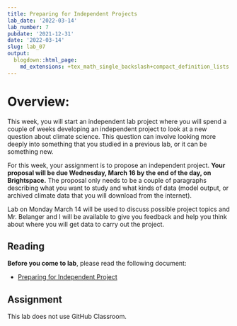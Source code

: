 ```yaml
---
title: Preparing for Independent Projects
lab_date: '2022-03-14'
lab_number: 7
pubdate: '2021-12-31'
date: '2022-03-14'
slug: lab_07
output:
  blogdown::html_page:
    md_extensions: +tex_math_single_backslash+compact_definition_lists
---
```

# Overview:

This week, you will start an independent lab project where you will spend a 
couple of weeks developing an independent project to look at a new question 
about climate science. This question can involve looking more deeply into 
something that you studied in a previous lab, or it can be something new. 

For this week, your assignment is to propose an independent project. 
**Your proposal will be due Wednesday, March 16 by the end of the day, 
on Brightspace.** 
The proposal only needs to be a couple of paragraphs describing what you want 
to study and what kinds of data (model output, or archived climate data that 
you will download from the internet).

Lab on Monday March 14  will be used to discuss possible project topics and 
Mr. Belanger and I will be available to give you feedback and help you think 
about where you will get data to carry out the project.

## Reading

**Before you come to lab**, please read the following document:

* [Preparing for Independent Project](/lab_docs/lab_07_instructions){target="_blank"}

## Assignment
This lab does not use GitHub Classroom.
